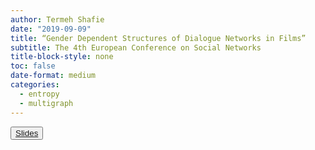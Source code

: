 ```yaml
---
author: Termeh Shafie
date: "2019-09-09"
title: “Gender Dependent Structures of Dialogue Networks in Films”
subtitle: The 4th European Conference on Social Networks
title-block-style: none
toc: false
date-format: medium
categories:
  - entropy
  - multigraph
---
```


<button type="button" class="btn btn-outline-success">
<a href="EUSN2019_talk.pdf" target="_blank">Slides</a></button>
